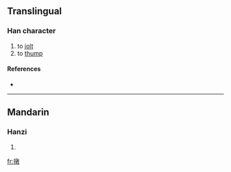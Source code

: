 ==Translingual==

===Han character===
{{Han char|rn=64|rad=手|as=12|sn=15|four=|canj=手卜木大 (QYDK)}}

# to [[jolt]]
# to [[thump]]

====References====
* {{Han ref|kx=0457.161|dkj=12772|hdz=31961.080|uh=64B4|ud=25780}}

----

==Mandarin==

===Hanzi===
{{cmn-hanzi|pin=[[dūn]] ([[dun1]])|wg=tun<sup>1</sup>}}

# {{defn|Mandarin}}

[[fr:撴]]
